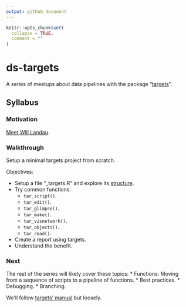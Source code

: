 ```yaml
---
output: github_document
---
```


<!-- README.md is generated from README.Rmd. Please edit that file -->

```r
knitr::opts_chunk$set(
  collapse = TRUE,
  comment = ""
)
```

# ds-targets

A series of meetups about data pipelines with the package
"[targets](https://docs.ropensci.org/targets/)".

## Syllabus

### Motivation

[Meet Will Landau](https://github.com/2DegreesInvesting/ds-incubator/issues/70).

### Walkthrough

Setup a minimal targets project from scratch.

Objectives:

* Setup a file "_targets.R" and explore its
[structure](https://books.ropensci.org/targets/walkthrough.html#file-structure).
* Try common functions:
  * `tar_script()`.
  * `tar_edit()`.
  * `tar_glimpse()`.
  * `tar_make()`.
  * `tar_visnetwork()`.
  * `tar_objects()`.
  * `tar_read()`.
* Create a report using targets.
* Understand the benefit.

### Next

The rest of the series will likely cover these topics:
* Functions: Moving from a sequence of scripts to a pipeline of functions.
* Best practices.
* Debugging.
* Branching.

We'll follow [targets' manual](https://books.ropensci.org/targets/) but loosely.
